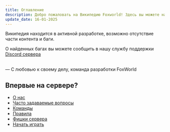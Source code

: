 ```yaml
---
title: Оглавление
description: Добро пожаловать на Википедию Foxworld! Здесь вы можете найти подробную информацию о нашем проекте, его особенности и ответы на все ваши вопросы
update_date: 16-01-2025
---
```

<Note type='warning' title="Внимание!">
Википедия находится в активной разработке, возможно отсутствие части контента и баги.

О найденных багах вы можете сообщить в нашу службу поддержки [Discord сервера](https://discord.gg/2yyeWQ5unZ)

<br/>— С любовью к своему делу, команда разработки FoxWorld
</Note>
## Впервые на сервере?
* [О нас](wiki/introduction/about)
* [Часто задаваемые вопросы](wiki/introduction/faq)
* [Команды](wiki/introduction/commands)
* [Правила](wiki/rules)
* [Фишки сервера](wiki)
* [Начать играть](wiki/introduction/start-game)